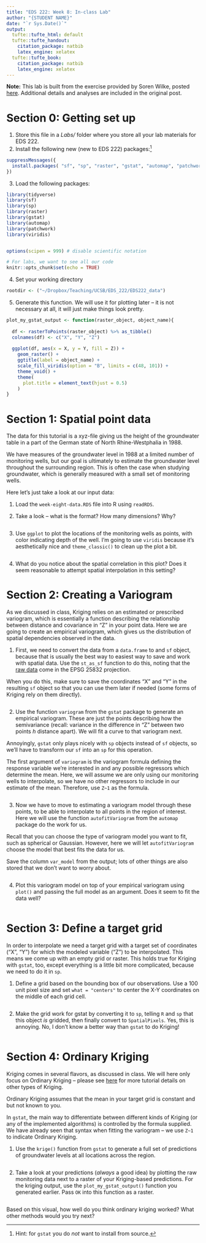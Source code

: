 ```yaml
---
title: "EDS 222: Week 8: In-class Lab"
author: "{STUDENT NAME}"
date: "`r Sys.Date()`"
output:
  tufte::tufte_html: default
  tufte::tufte_handout:
    citation_package: natbib
    latex_engine: xelatex
  tufte::tufte_book:
    citation_package: natbib
    latex_engine: xelatex
---
```


**Note:** This lab is built from the exercise provided by Soren Wilke, posted [here](https://swilke-geoscience.net/post/2020-09-10-kriging_with_r/kriging/). Additional details and analyses are included in the original post.

# Section 0: Getting set up

1. Store this file in a _Labs/_ folder where you store all your lab materials for EDS 222. 
2. Install the following new (new to EDS 222) packages:^[Hint: for `gstat` you do *not* want to install from source.]

```r
suppressMessages({
  install.packages( "sf", "sp", "raster", "gstat", "automap", "patchwork", "viridis")
})
```

3. Load the following packages:

```r
library(tidyverse)
library(sf)
library(sp)
library(raster)
library(gstat)
library(automap)
library(patchwork)
library(viridis)


options(scipen = 999) # disable scientific notation

# For labs, we want to see all our code
knitr::opts_chunk$set(echo = TRUE)
```
4. Set your working directory

```r
rootdir <- ("~/Dropbox/Teaching/UCSB/EDS_222/EDS222_data")
```

5. Generate this function. We will use it for plotting later -- it is not necessary at all, it will just make things look pretty.

```r
plot_my_gstat_output <- function(raster_object, object_name){
  
  df <- rasterToPoints(raster_object) %>% as_tibble()
  colnames(df) <- c("X", "Y", "Z")
  
  ggplot(df, aes(x = X, y = Y, fill = Z)) +
    geom_raster() +
    ggtitle(label = object_name) +
    scale_fill_viridis(option = "B", limits = c(48, 101)) +
    theme_void() +
    theme(
      plot.title = element_text(hjust = 0.5)
    )
}
```

# Section 1: Spatial point data

The data for this tutorial is a xyz-file giving us the height of the groundwater table in a part of the German state of North Rhine-Westphalia in 1988. 

We have measures of the groundwater level in 1988 at a limited number of monitoring wells, but our goal is ultimately to estimate the groundwater level throughout the surrounding region. This is often the case when studying groundwater, which is generally measured with a small set of monitoring wells.

Here let's just take a look at our input data:

1. Load the `week-eight-data.RDS` file into R using `readRDS`.

2. Take a look -- what is the format? How many dimensions? Why? 

```r

```

3. Use `ggplot` to plot the locations of the monitoring wells as points, with color indicating depth of the well. I'm going to use `viridis` because it's aesthetically nice and `theme_classic()` to clean up the plot a bit.

```r

```

4. What do you notice about the spatial correlation in this plot? Does it seem reasonable to attempt spatial interpolation in this setting?

# Section 2: Creating a Variogram

As we discussed in class, Kriging relies on an estimated or prescribed variogram, which is essentially a function describing the relationship between distance and covariance in "Z" in your point data. Here we are going to create an empirical variogram, which gives us the distribution of spatial dependencies observed in the data.

1. First, we need to convert the data from a `data.frame` to and `sf` object, because that is usually the best way to easiest way to save and work with spatial data. Use the `st_as_sf` function to do this, noting that the [raw data](http://www.govdata.de/dl-de/by-2-0) come in the EPSG 25832 projection.

When you do this, make sure to save the coordinates "X" and "Y" in the resulting `sf` object so that you can use them later if needed (some forms of Kriging rely on them directly).

```r

```

2. Use the function `variogram` from the `gstat` package to generate an empirical variogram. These are just the points describing how the semivariance (recall: variance in the difference in "Z" between two points _h_ distance apart). We will fit a curve to that variogram next. 

Annoyingly, `gstat` only plays nicely with `sp` objects instead of `sf` objects, so we'll have to transform our `sf` into an `sp` for this operation.

The first argument of `variogram` is the variogram formula defining the response variable we're interested in and any possible regressors which determine the mean. Here, we will assume we are only using our monitoring wells to interpolate, so we have no other regressors to include in our estimate of the mean. Therefore, use `Z~1` as the formula.

```r

```

3. Now we have to move to estimating a variogram model through these points, to be able to interpolate to all points in the region of interest. Here we will use the function `autofitVariogram` from the `automap` package do the work for us. 

Recall that you can choose the type of variogram model you want to fit, such as spherical or Gaussian. However, here we will let `autofitVariogram` choose the model that best fits the data for us.

Save the column `var_model` from the output; lots of other things are also stored that we don't want to worry about.

```r

```

4. Plot this variogram model on top of your empirical variogram using `plot()` and passing the full model as an argument. Does it seem to fit the data well? 

```r

```

# Section 3: Define a target grid

In order to interpolate we need a target grid with a target set of coordinates (“X”, “Y”) for which the modeled variable (“Z”) to be interpolated. This means we come up with an empty grid or raster. This holds true for Kriging with `gstat`, too, except everything is a little bit more complicated, because we need to do it in `sp`.

1. Define a grid based on the bounding box of our observations. Use a 100 unit pixel size and set `what = "centers"` to center the X-Y coordinates on the middle of each grid cell.

```r

```

2. Make the grid work for gstat by converting it to `sp`, telling `R` and `sp` that this object _is_ gridded, then finally convert to `SpatialPixels`. Yes, this is annoying. No, I don't know a better way than `gstat` to do Kriging!

```r

```

# Section 4: Ordinary Kriging

Kriging comes in several flavors, as discussed in class. We will here only focus on Ordinary Kriging -- please see [here](https://swilke-geoscience.net/post/2020-09-10-kriging_with_r/kriging/) for more tutorial details on other types of Kriging. 

Ordinary Kriging assumes that the mean in your target grid is constant and but not known to you. 

In `gstat`, the main way to differentiate between different kinds of Kriging (or any of the implemented algorithms) is controlled by the formula supplied. We have already seen that syntax when fitting the variogram -- we use `Z~1` to indicate Ordinary Kriging. 

1. Use the `krige()` function from `gstat` to generate a full set of predictions of groundwater levels at all locations across the region.

```r

```

2. Take a look at your predictions (_always_ a good idea) by plotting the raw monitoring data next to a raster of your Kriging-based predictions. For the kriging output, use the `plot_my_gstat_output()` function you generated earlier. Pass `OK` into this function as a raster.

```r

```

Based on this visual, how well do you think ordinary kriging worked? What other methods would you try next?
